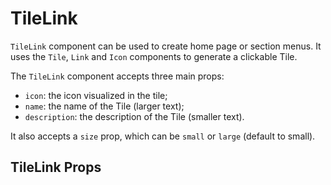 

<Meta title="Components/TileLink" component={TileLink} />

# TileLink

`TileLink` component can be used to create home page or section menus.
It uses the `Tile`, `Link` and `Icon` components to generate a clickable Tile.

The `TileLink` component accepts three main props:

-   `icon`: the icon visualized in the tile;
-   `name`: the name of the Tile (larger text);
-   `description`: the description of the Tile (smaller text).

It also accepts a `size` prop, which can be `small` or `large` (default to small).

<Canvas>
    <Story name="Default">
        <div>
            <div>
                <TileLink
                    icon="computer"
                    name="Local"
                    description="Files on this device"
                    size="big"
                />
                <TileLink icon="cloud" name="Cloud" description="Your shared data" size="big" />
            </div>
            <div>
                <TileLink icon="event" name="Today" description="What happens today" />
                <TileLink icon="group" name="Groups" description="Manage available user groups" />
                <TileLink
                    icon="person"
                    name="Your Profile"
                    description="Change your profile data"
                />
            </div>
        </div>
    </Story>
</Canvas>

## TileLink Props

<ArgsTable of={TileLink} />
